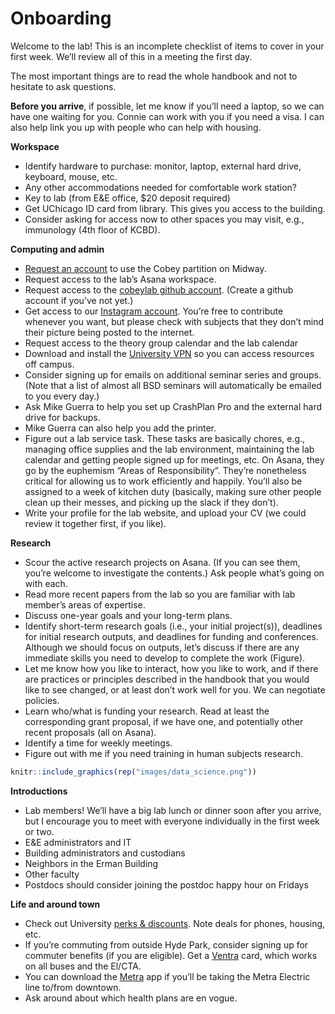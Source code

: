 # Onboarding

Welcome to the lab! This is an incomplete checklist of items to cover in your first week. We'll review all of this in a meeting the first day.

The most important things are to read the whole handbook and not to hesitate to ask questions.

**Before you arrive**, if possible, let me know if you'll need a laptop, so we can have one waiting for you.
Connie can work with you if you need a visa.
I can also help link you up with people who can help with housing.

**Workspace**

* Identify hardware to purchase: monitor, laptop, external hard drive, keyboard, mouse, etc. 
* Any other accommodations needed for comfortable work station?
* Key to lab (from E&E office, $20 deposit required)
* Get UChicago ID card from library. This gives you access to the building.
* Consider asking for access now to other spaces you may visit, e.g., immunology (4th floor of KCBD).

**Computing and admin**

* [Request an account](https://rcc.uchicago.edu/accounts-allocations/general-user-account-request) to use the Cobey partition on Midway.
* Request access to the lab's Asana workspace.
* Request access to the [cobeylab github account](https://github.com/cobeylab). (Create a github account if you've not yet.)
* Get access to our [Instagram account](https://www.instagram.com/cobeylab/). You're free to contribute whenever you want, but please check with subjects that they don't mind their picture being posted to the internet.
* Request access to the theory group calendar and the lab calendar
* Download and install the [University VPN](https://uchicago.service-now.com/it?id=kb_article&kb=kb00015292) so you can access resources off campus.
* Consider signing up for emails on additional seminar series and groups. (Note that a list of almost all BSD seminars will automatically be emailed to you every day.)
* Ask Mike Guerra to help you set up CrashPlan Pro and the external hard drive for backups.
* Mike Guerra can also help you add the printer.
* Figure out a lab service task. These tasks are basically chores, e.g., managing office supplies and the lab environment, maintaining the lab calendar and getting people signed up for meetings, etc. On Asana, they go by the euphemism "Areas of Responsibility". They're nonetheless critical for allowing us to work efficiently and happily. You'll also be assigned to a week of kitchen duty (basically, making sure other people clean up their messes, and picking up the slack if they don't).
* Write your profile for the lab website, and upload your CV (we could review it together first, if you like).

**Research**

* Scour the active research projects on Asana. (If you can see them, you're welcome to investigate the contents.) Ask people what's going on with each.
* Read more recent papers from the lab so you are familiar with lab member's areas of expertise.
* Discuss one-year goals and your long-term plans. 
* Identify short-term research goals (i.e., your initial project(s)), deadlines for initial research outputs, and deadlines for funding and conferences. 
Although we should focus on outputs, let's discuss if there are any immediate skills you need to develop to complete the work (Figure).
* Let me know how you like to interact, how you like to work, and if there are practices or principles described in the handbook that you would like to see changed, or at least don't work well for you. We can negotiate policies.
* Learn who/what is funding your research. Read at least the corresponding grant proposal, if we have one, and potentially other recent proposals (all on Asana).
* Identify a time for weekly meetings.
* Figure out with me if you need training in human subjects research.

```r
knitr::include_graphics(rep("images/data_science.png"))
```

**Introductions**

* Lab members! We'll have a big lab lunch or dinner soon after you arrive, but I encourage you to meet with everyone individually in the first week or two.
* E&E administrators and IT
* Building administrators and custodians
* Neighbors in the Erman Building
* Other faculty
* Postdocs should consider joining the postdoc happy hour on Fridays

**Life and around town**

* Check out University [perks & discounts](https://humanresources.uchicago.edu/benefits/retirefinancial/perks/index.shtml). Note deals for phones, housing, etc.
* If you're commuting from outside Hyde Park, consider signing up for commuter benefits (if you are eligible). Get a [Ventra](https://www.ventrachicago.com/) card, which works on all buses and the El/CTA.
* You can download the [Metra](https://metrarail.com/) app if you'll be taking the Metra Electric line to/from downtown.
* Ask around about which health plans are en vogue.

